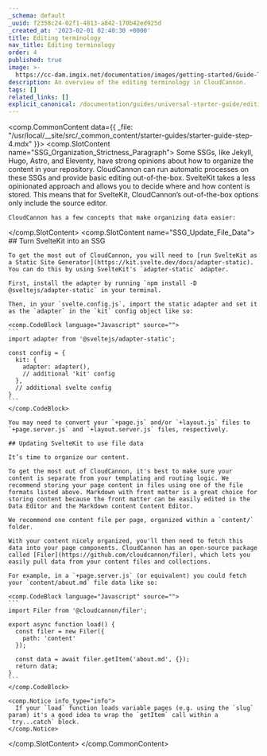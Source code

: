 ```yaml
---
_schema: default
_uuid: f2358c24-02f1-4813-a842-170b42ed925d
_created_at: '2023-02-01 02:40:30 +0000'
title: Editing terminology
nav_title: Editing terminology
order: 4
published: true
image: >-
  https://cc-dam.imgix.net/documentation/images/getting-started/Guide-Thumbnails/CloudCannon-Getting-Started-Thumbnail-SvelteKit.png
description: An overview of the editing terminology in CloudCannon.
tags: []
related_links: []
explicit_canonical: /documentation/guides/universal-starter-guide/editing-terminology/
---
```

<comp.CommonContent data={{ _file: "/usr/local/__site/src/_common_content/starter-guides/starter-guide-step-4.mdx" }}>
  <comp.SlotContent name="SSG_Organization_Strictness_Paragraph">
    Some SSGs, like Jekyll, Hugo, Astro, and Eleventy, have strong opinions about how to organize the content in your repository. CloudCannon can run automatic processes on these SSGs and provide basic editing out-of-the-box. SvelteKit takes a less opinionated approach and allows you to decide where and how content is stored. This means that for SvelteKit, CloudCannon’s out-of-the-box options only include the source editor.

    CloudCannon has a few concepts that make organizing data easier:
  </comp.SlotContent> <comp.SlotContent name="SSG_Update_File_Data">
    ## Turn SvelteKit into an SSG

    To get the most out of CloudCannon, you will need to [run SvelteKit as a Static Site Generator](https://kit.svelte.dev/docs/adapter-static). You can do this by using SvelteKit's `adapter-static` adapter.

    First, install the adapter by running `npm install -D @sveltejs/adapter-static` in your terminal.

    Then, in your `svelte.config.js`, import the static adapter and set it as the `adapter` in the `kit` config object like so:

    <comp.CodeBlock language="Javascript" source="">
    ```
    import adapter from '@sveltejs/adapter-static';

    const config = {
      kit: {
        adapter: adapter(),
        // additional 'kit' config
      },
      // additional svelte config
    }
    ```
    </comp.CodeBlock>

    You may need to convert your `+page.js` and/or `+layout.js` files to `+page.server.js` and `+layout.server.js` files, respectively.

    ## Updating SvelteKit to use file data

    It’s time to organize our content.

    To get the most out of CloudCannon, it's best to make sure your content is separate from your templating and routing logic. We recommend storing your page content in files using one of the file formats listed above. Markdown with front matter is a great choice for storing content because the front matter can be easily edited in the Data Editor and the Markdown content Content Editor.

    We recommend one content file per page, organized within a `content/` folder.

    With your content nicely organized, you'll then need to fetch this data into your page components. CloudCannon has an open-source package called [Filer](https://github.com/cloudcannon/filer), which lets you easily pull data from your content files and collections.

    For example, in a `+page.server.js` (or equivalent) you could fetch your `content/about.md` file data like so:

    <comp.CodeBlock language="Javascript" source="">
    ```
    import Filer from '@cloudcannon/filer';

    export async function load() {
      const filer = new Filer({
        path: 'content'
      });

      const data = await filer.getItem('about.md', {});
      return data;
    }
    ```
    </comp.CodeBlock>

    <comp.Notice info_type="info">
      If your `load` function loads variable pages (e.g. using the `slug` param) it's a good idea to wrap the `getItem` call within a `try...catch` block.
    </comp.Notice>
  </comp.SlotContent>
</comp.CommonContent>